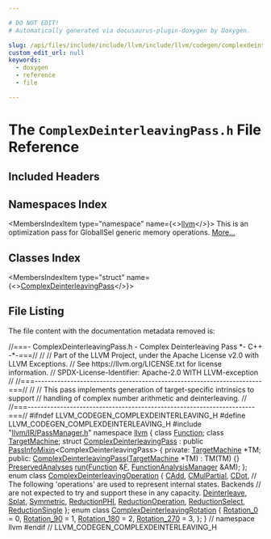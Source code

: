 ```yaml
---

# DO NOT EDIT!
# Automatically generated via docusaurus-plugin-doxygen by Doxygen.

slug: /api/files/include/include/llvm/include/llvm/codegen/complexdeinterleavingpass-h
custom_edit_url: null
keywords:
  - doxygen
  - reference
  - file

---
```





# The `ComplexDeinterleavingPass.h` File Reference

<DoxygenPage pluginConfig={pluginConfig}>



## Included Headers

<IncludesList>
<IncludesListItem
  filePath="llvm/IR/PassManager.h"
  permalink="/docs/api/files/include/include/llvm/include/llvm/ir/passmanager-h"
  isLocal="true" />
</IncludesList>

## Namespaces Index

<MembersIndex>

<MembersIndexItem
  type="namespace"
  name={<><a href="/docs/api/namespaces/llvm">llvm</a></>}>
This is an optimization pass for GlobalISel generic memory operations. <a href="/docs/api/namespaces/llvm/#details">More...</a>
</MembersIndexItem>

</MembersIndex>

## Classes Index

<MembersIndex>

<MembersIndexItem
  type="struct"
  name={<><a href="/docs/api/structs/llvm/complexdeinterleavingpass">ComplexDeinterleavingPass</a></>}>
</MembersIndexItem>

</MembersIndex>


## File Listing

The file content with the documentation metadata removed is:

<ProgramListing>

<Link id="l00001" /><CodeLine lineNumber="1"><Highlight kind="comment">//===- ComplexDeinterleavingPass.h - Complex Deinterleaving Pass &#42;- C++ -&#42;-===//</Highlight><Highlight kind="normal"></Highlight></CodeLine>
<Link id="l00002" /><CodeLine lineNumber="2"><Highlight kind="normal"></Highlight><Highlight kind="comment">//</Highlight><Highlight kind="normal"></Highlight></CodeLine>
<Link id="l00003" /><CodeLine lineNumber="3"><Highlight kind="normal"></Highlight><Highlight kind="comment">// Part of the LLVM Project, under the Apache License v2.0 with LLVM Exceptions.</Highlight><Highlight kind="normal"></Highlight></CodeLine>
<Link id="l00004" /><CodeLine lineNumber="4"><Highlight kind="normal"></Highlight><Highlight kind="comment">// See https://llvm.org/LICENSE.txt for license information.</Highlight><Highlight kind="normal"></Highlight></CodeLine>
<Link id="l00005" /><CodeLine lineNumber="5"><Highlight kind="normal"></Highlight><Highlight kind="comment">// SPDX-License-Identifier: Apache-2.0 WITH LLVM-exception</Highlight><Highlight kind="normal"></Highlight></CodeLine>
<Link id="l00006" /><CodeLine lineNumber="6"><Highlight kind="normal"></Highlight><Highlight kind="comment">//</Highlight><Highlight kind="normal"></Highlight></CodeLine>
<Link id="l00007" /><CodeLine lineNumber="7"><Highlight kind="normal"></Highlight><Highlight kind="comment">//===----------------------------------------------------------------------===//</Highlight><Highlight kind="normal"></Highlight></CodeLine>
<Link id="l00008" /><CodeLine lineNumber="8"><Highlight kind="normal"></Highlight><Highlight kind="comment">//</Highlight><Highlight kind="normal"></Highlight></CodeLine>
<Link id="l00009" /><CodeLine lineNumber="9"><Highlight kind="normal"></Highlight><Highlight kind="comment">// This pass implements generation of target-specific intrinsics to support</Highlight><Highlight kind="normal"></Highlight></CodeLine>
<Link id="l00010" /><CodeLine lineNumber="10"><Highlight kind="normal"></Highlight><Highlight kind="comment">// handling of complex number arithmetic and deinterleaving.</Highlight><Highlight kind="normal"></Highlight></CodeLine>
<Link id="l00011" /><CodeLine lineNumber="11"><Highlight kind="normal"></Highlight><Highlight kind="comment">//</Highlight><Highlight kind="normal"></Highlight></CodeLine>
<Link id="l00012" /><CodeLine lineNumber="12"><Highlight kind="normal"></Highlight><Highlight kind="comment">//===----------------------------------------------------------------------===//</Highlight><Highlight kind="normal"></Highlight></CodeLine>
<Link id="l00013" /><CodeLine lineNumber="13"><Highlight kind="normal"></Highlight></CodeLine>
<Link id="l00014" /><CodeLine lineNumber="14"><Highlight kind="normal"></Highlight><Highlight kind="preprocessor">#ifndef LLVM&#95;CODEGEN&#95;COMPLEXDEINTERLEAVING&#95;H</Highlight><Highlight kind="normal"></Highlight></CodeLine>
<Link id="l00015" /><CodeLine lineNumber="15"><Highlight kind="normal"></Highlight><Highlight kind="preprocessor">#define LLVM&#95;CODEGEN&#95;COMPLEXDEINTERLEAVING&#95;H</Highlight><Highlight kind="normal"></Highlight></CodeLine>
<Link id="l00016" /><CodeLine lineNumber="16"><Highlight kind="normal"></Highlight></CodeLine>
<Link id="l00017" /><CodeLine lineNumber="17"><Highlight kind="normal"></Highlight><Highlight kind="preprocessor">#include &quot;<a href="/docs/api/files/include/include/llvm/include/llvm/ir/passmanager-h">llvm/IR/PassManager.h</a>&quot;</Highlight><Highlight kind="normal"></Highlight></CodeLine>
<Link id="l00018" /><CodeLine lineNumber="18"><Highlight kind="normal"></Highlight></CodeLine>
<Link id="l00019" /><CodeLine lineNumber="19"><Highlight kind="normal"></Highlight><Highlight kind="keyword">namespace </Highlight><Highlight kind="normal"><a href="/docs/api/namespaces/llvm">llvm</a> &#123;</Highlight></CodeLine>
<Link id="l00020" /><CodeLine lineNumber="20"><Highlight kind="normal"></Highlight></CodeLine>
<Link id="l00021" /><CodeLine lineNumber="21"><Highlight kind="normal"></Highlight><Highlight kind="keyword">class </Highlight><Highlight kind="normal"><a href="/docs/api/classes/llvm/function">Function</a>;</Highlight></CodeLine>
<Link id="l00022" /><CodeLine lineNumber="22"><Highlight kind="normal"></Highlight><Highlight kind="keyword">class </Highlight><Highlight kind="normal"><a href="/docs/api/classes/llvm/targetmachine">TargetMachine</a>;</Highlight></CodeLine>
<Link id="l00023" /><CodeLine lineNumber="23"><Highlight kind="normal"></Highlight></CodeLine>
<Link id="l00024" /><CodeLine lineNumber="24" lineLink="/docs/api/structs/llvm/complexdeinterleavingpass"><Highlight kind="normal"></Highlight><Highlight kind="keyword">struct </Highlight><Highlight kind="normal"><a href="/docs/api/structs/llvm/complexdeinterleavingpass/#a13a5edb9a3a97851d82e18746da96502">ComplexDeinterleavingPass</a></Highlight></CodeLine>
<Link id="l00025" /><CodeLine lineNumber="25"><Highlight kind="normal">    : </Highlight><Highlight kind="keyword">public</Highlight><Highlight kind="normal"> <a href="/docs/api/structs/llvm/passinfomixin">PassInfoMixin</a>&lt;ComplexDeinterleavingPass&gt; &#123;</Highlight></CodeLine>
<Link id="l00026" /><CodeLine lineNumber="26"><Highlight kind="normal"></Highlight><Highlight kind="keyword">private</Highlight><Highlight kind="normal">:</Highlight></CodeLine>
<Link id="l00027" /><CodeLine lineNumber="27"><Highlight kind="normal">  <a href="/docs/api/classes/llvm/targetmachine">TargetMachine</a> &#42;TM;</Highlight></CodeLine>
<Link id="l00028" /><CodeLine lineNumber="28"><Highlight kind="normal"></Highlight></CodeLine>
<Link id="l00029" /><CodeLine lineNumber="29"><Highlight kind="normal"></Highlight><Highlight kind="keyword">public</Highlight><Highlight kind="normal">:</Highlight></CodeLine>
<Link id="l00030" /><CodeLine lineNumber="30" lineLink="/docs/api/structs/llvm/complexdeinterleavingpass/#a13a5edb9a3a97851d82e18746da96502"><Highlight kind="normal">  <a href="/docs/api/structs/llvm/complexdeinterleavingpass/#a13a5edb9a3a97851d82e18746da96502">ComplexDeinterleavingPass</a>(<a href="/docs/api/classes/llvm/targetmachine">TargetMachine</a> &#42;TM) : TM(TM) &#123;&#125;</Highlight></CodeLine>
<Link id="l00031" /><CodeLine lineNumber="31"><Highlight kind="normal"></Highlight></CodeLine>
<Link id="l00032" /><CodeLine lineNumber="32"><Highlight kind="normal">  <a href="/docs/api/classes/llvm/preservedanalyses">PreservedAnalyses</a> <a href="/docs/api/structs/llvm/complexdeinterleavingpass/#aa41892eb6184fda37101c5488412abc5">run</a>(<a href="/docs/api/classes/llvm/function">Function</a> &amp;<a href="/docs/api/files/lib/lib/support/md5-cpp/#a96d73bbd7af15cb1fc38c3f4a3bd82e9">F</a>, <a href="/docs/api/namespaces/llvm/#adce09a5a0de0e3177eb00e932734af2f">FunctionAnalysisManager</a> &amp;AM);</Highlight></CodeLine>
<Link id="l00033" /><CodeLine lineNumber="33"><Highlight kind="normal">&#125;;</Highlight></CodeLine>
<Link id="l00034" /><CodeLine lineNumber="34"><Highlight kind="normal"></Highlight></CodeLine>
<Link id="l00035" /><CodeLine lineNumber="35" lineLink="/docs/api/namespaces/llvm/#a766456df1dd21e804cd4596304e10764"><Highlight kind="normal"></Highlight><Highlight kind="keyword">enum class</Highlight><Highlight kind="normal"> <a href="/docs/api/namespaces/llvm/#a766456df1dd21e804cd4596304e10764">ComplexDeinterleavingOperation</a> &#123;</Highlight></CodeLine>
<Link id="l00036" /><CodeLine lineNumber="36" lineLink="/docs/api/namespaces/llvm/#a766456df1dd21e804cd4596304e10764a8a6707a9048ed67adda5b5ade0ecdd41"><Highlight kind="normal">  <a href="/docs/api/namespaces/llvm/#a766456df1dd21e804cd4596304e10764a8a6707a9048ed67adda5b5ade0ecdd41">CAdd</a>,</Highlight></CodeLine>
<Link id="l00037" /><CodeLine lineNumber="37" lineLink="/docs/api/namespaces/llvm/#a766456df1dd21e804cd4596304e10764a9088901adcdb08d0856fd32e6e61e320"><Highlight kind="normal">  <a href="/docs/api/namespaces/llvm/#a766456df1dd21e804cd4596304e10764a9088901adcdb08d0856fd32e6e61e320">CMulPartial</a>,</Highlight></CodeLine>
<Link id="l00038" /><CodeLine lineNumber="38" lineLink="/docs/api/namespaces/llvm/#a766456df1dd21e804cd4596304e10764a499d32d25a946dc992b9b13e2941a2a5"><Highlight kind="normal">  <a href="/docs/api/namespaces/llvm/#a766456df1dd21e804cd4596304e10764a499d32d25a946dc992b9b13e2941a2a5">CDot</a>,</Highlight></CodeLine>
<Link id="l00039" /><CodeLine lineNumber="39"><Highlight kind="normal">  </Highlight><Highlight kind="comment">// The following &#39;operations&#39; are used to represent internal states. Backends</Highlight><Highlight kind="normal"></Highlight></CodeLine>
<Link id="l00040" /><CodeLine lineNumber="40"><Highlight kind="normal">  </Highlight><Highlight kind="comment">// are not expected to try and support these in any capacity.</Highlight><Highlight kind="normal"></Highlight></CodeLine>
<Link id="l00041" /><CodeLine lineNumber="41" lineLink="/docs/api/namespaces/llvm/#a766456df1dd21e804cd4596304e10764a8910da3aadda5afd2fcfedc1c16ba413"><Highlight kind="normal">  <a href="/docs/api/namespaces/llvm/#a766456df1dd21e804cd4596304e10764a8910da3aadda5afd2fcfedc1c16ba413">Deinterleave</a>,</Highlight></CodeLine>
<Link id="l00042" /><CodeLine lineNumber="42" lineLink="/docs/api/namespaces/llvm/#a766456df1dd21e804cd4596304e10764a5b9bf50c6579a978e5c1104bf8787651"><Highlight kind="normal">  <a href="/docs/api/namespaces/llvm/#a766456df1dd21e804cd4596304e10764a5b9bf50c6579a978e5c1104bf8787651">Splat</a>,</Highlight></CodeLine>
<Link id="l00043" /><CodeLine lineNumber="43" lineLink="/docs/api/namespaces/llvm/#a766456df1dd21e804cd4596304e10764af334649ef5e5d0ffe200751d07012626"><Highlight kind="normal">  <a href="/docs/api/namespaces/llvm/#a766456df1dd21e804cd4596304e10764af334649ef5e5d0ffe200751d07012626">Symmetric</a>,</Highlight></CodeLine>
<Link id="l00044" /><CodeLine lineNumber="44" lineLink="/docs/api/namespaces/llvm/#a766456df1dd21e804cd4596304e10764a7e0afd812322cc3df61503f4fa3b429b"><Highlight kind="normal">  <a href="/docs/api/namespaces/llvm/#a766456df1dd21e804cd4596304e10764a7e0afd812322cc3df61503f4fa3b429b">ReductionPHI</a>,</Highlight></CodeLine>
<Link id="l00045" /><CodeLine lineNumber="45" lineLink="/docs/api/namespaces/llvm/#a766456df1dd21e804cd4596304e10764acaa30b74bf63d3bf50aa41b37f540557"><Highlight kind="normal">  <a href="/docs/api/namespaces/llvm/#a766456df1dd21e804cd4596304e10764acaa30b74bf63d3bf50aa41b37f540557">ReductionOperation</a>,</Highlight></CodeLine>
<Link id="l00046" /><CodeLine lineNumber="46" lineLink="/docs/api/namespaces/llvm/#a766456df1dd21e804cd4596304e10764afef40ef386ebeafeaa3c520f0209616b"><Highlight kind="normal">  <a href="/docs/api/namespaces/llvm/#a766456df1dd21e804cd4596304e10764afef40ef386ebeafeaa3c520f0209616b">ReductionSelect</a>,</Highlight></CodeLine>
<Link id="l00047" /><CodeLine lineNumber="47" lineLink="/docs/api/namespaces/llvm/#a766456df1dd21e804cd4596304e10764a5822996f6db7cb25161ba0deb37b365b"><Highlight kind="normal">  <a href="/docs/api/namespaces/llvm/#a766456df1dd21e804cd4596304e10764a5822996f6db7cb25161ba0deb37b365b">ReductionSingle</a></Highlight></CodeLine>
<Link id="l00048" /><CodeLine lineNumber="48"><Highlight kind="normal">&#125;;</Highlight></CodeLine>
<Link id="l00049" /><CodeLine lineNumber="49"><Highlight kind="normal"></Highlight></CodeLine>
<Link id="l00050" /><CodeLine lineNumber="50" lineLink="/docs/api/namespaces/llvm/#a9ffbf98bd55746f804742b79f524ac7f"><Highlight kind="normal"></Highlight><Highlight kind="keyword">enum class</Highlight><Highlight kind="normal"> <a href="/docs/api/namespaces/llvm/#a9ffbf98bd55746f804742b79f524ac7f">ComplexDeinterleavingRotation</a> &#123;</Highlight></CodeLine>
<Link id="l00051" /><CodeLine lineNumber="51" lineLink="/docs/api/namespaces/llvm/#a9ffbf98bd55746f804742b79f524ac7faafb4bd6c6c7c33ed7116899246e16532"><Highlight kind="normal">  <a href="/docs/api/namespaces/llvm/#a9ffbf98bd55746f804742b79f524ac7faafb4bd6c6c7c33ed7116899246e16532">Rotation&#95;0</a> = 0,</Highlight></CodeLine>
<Link id="l00052" /><CodeLine lineNumber="52" lineLink="/docs/api/namespaces/llvm/#a9ffbf98bd55746f804742b79f524ac7fad3d2ab4f01286661a3d4e97a4b362b9c"><Highlight kind="normal">  <a href="/docs/api/namespaces/llvm/#a9ffbf98bd55746f804742b79f524ac7fad3d2ab4f01286661a3d4e97a4b362b9c">Rotation&#95;90</a> = 1,</Highlight></CodeLine>
<Link id="l00053" /><CodeLine lineNumber="53" lineLink="/docs/api/namespaces/llvm/#a9ffbf98bd55746f804742b79f524ac7fa67bcbfc5d682f66020eb30bdd0bf2972"><Highlight kind="normal">  <a href="/docs/api/namespaces/llvm/#a9ffbf98bd55746f804742b79f524ac7fa67bcbfc5d682f66020eb30bdd0bf2972">Rotation&#95;180</a> = 2,</Highlight></CodeLine>
<Link id="l00054" /><CodeLine lineNumber="54" lineLink="/docs/api/namespaces/llvm/#a9ffbf98bd55746f804742b79f524ac7fa982956baaa7aa7989b38a9378f00bdbd"><Highlight kind="normal">  <a href="/docs/api/namespaces/llvm/#a9ffbf98bd55746f804742b79f524ac7fa982956baaa7aa7989b38a9378f00bdbd">Rotation&#95;270</a> = 3,</Highlight></CodeLine>
<Link id="l00055" /><CodeLine lineNumber="55"><Highlight kind="normal">&#125;;</Highlight></CodeLine>
<Link id="l00056" /><CodeLine lineNumber="56"><Highlight kind="normal"></Highlight></CodeLine>
<Link id="l00057" /><CodeLine lineNumber="57"><Highlight kind="normal">&#125; </Highlight><Highlight kind="comment">// namespace llvm</Highlight><Highlight kind="normal"></Highlight></CodeLine>
<Link id="l00058" /><CodeLine lineNumber="58"><Highlight kind="normal"></Highlight></CodeLine>
<Link id="l00059" /><CodeLine lineNumber="59"><Highlight kind="normal"></Highlight><Highlight kind="preprocessor">#endif </Highlight><Highlight kind="comment">// LLVM&#95;CODEGEN&#95;COMPLEXDEINTERLEAVING&#95;H</Highlight><Highlight kind="normal"></Highlight></CodeLine>

</ProgramListing>

</DoxygenPage>

